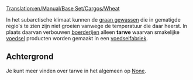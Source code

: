 [[Translation:en/Manual/Base Set/Cargos/Wheat]]

{{nl/Vracht|name=Tarwe
|image=Grain.png
|geproduceerd=[[nl/Manual/Base Set/Industries/Boerderij|Boerderij]]
|geaccepteerd=[[nl/Manual/Base Set/Industries/Voedselfabriek|Voedselfabriek]]
}}

In het subarctische klimaat kunnen de [[nl/graan|graan gewassen]] die in gematigde regio's te zien zijn niet groeien vanwege de temperatuur die daar heerst. In plaats daarvan verbouwen  [[nl/boerderij|boerderijen]] alleen '''tarwe''' waarvan smakelijke [[nl/voedsel|voedsel]] producten worden gemaakt in een [[nl/Manual/Base Set/Industries/Voedselfabriek|voedselfabriek]].

==Achtergrond==
Je kunt meer vinden over tarwe in het algemeen op [https://www.wikipedia.org/wiki/Wheat None].